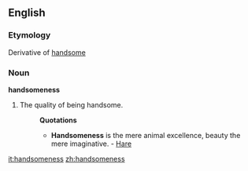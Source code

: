 ==English==

===Etymology===
Derivative of [[handsome]]
===Noun===
'''handsomeness'''

#The quality of being handsome.
#:'''Quotations'''
#:*'''Handsomeness''' is the mere animal excellence, beauty the mere imaginative. - [[Hare]]

[[it:handsomeness]]
[[zh:handsomeness]]